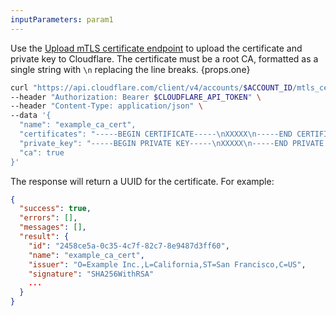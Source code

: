 ```yaml
---
inputParameters: param1
---
```



Use the [Upload mTLS certificate endpoint](/api/resources/mtls_certificates/methods/create/) to upload the certificate and private key to Cloudflare. The certificate must be a root CA, formatted as a single string with `\n` replacing the line breaks. {props.one}

```bash
curl "https://api.cloudflare.com/client/v4/accounts/$ACCOUNT_ID/mtls_certificates" \
--header "Authorization: Bearer $CLOUDFLARE_API_TOKEN" \
--header "Content-Type: application/json" \
--data '{
  "name": "example_ca_cert",
  "certificates": "-----BEGIN CERTIFICATE-----\nXXXXX\n-----END CERTIFICATE-----",
  "private_key": "-----BEGIN PRIVATE KEY-----\nXXXXX\n-----END PRIVATE KEY-----",
  "ca": true
}'
```

The response will return a UUID for the certificate. For example:

```json null {6}
{
  "success": true,
  "errors": [],
  "messages": [],
  "result": {
    "id": "2458ce5a-0c35-4c7f-82c7-8e9487d3ff60",
    "name": "example_ca_cert",
    "issuer": "O=Example Inc.,L=California,ST=San Francisco,C=US",
    "signature": "SHA256WithRSA"
    ...
  }
}
```
